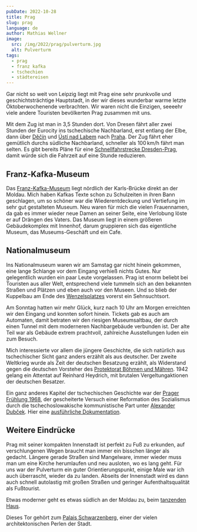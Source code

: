 ```yaml
---
pubDate: 2022-10-28
title: Prag
slug: prag
language: de
author: Mathias Wellner
image:
  src: /img/2022/prag/pulverturm.jpg
  alt: Pulverturm
tags:
  - prag
  - franz kafka
  - tschechien
  - städtereisen
---
```



Gar nicht so weit von Leipzig liegt mit Prag eine sehr prunkvolle und geschichtsträchtige Hauptstadt, in der wir dieses wunderbar warme letzte Oktoberwochenende verbrachten. Wir waren nicht die Einzigen, seeeehr viele andere Touristen bevölkerten Prag zusammen mit uns.

<ResponsiveImage
  src="/img/2022/prag/pulverturm.jpg"
  alt="Pulverturm"
  aspectRatio="4:3"
/>

Mit dem Zug ist man in 3,5 Stunden dort. Von Dresen fährt aller zwei Stunden der Eurocity ins tschechische Nachbarland, erst entlang der Elbe, dann über [Děčín](https://de.wikipedia.org/wiki/D%C4%9B%C4%8D%C3%ADn) und [Ústí nad Labem](https://de.wikipedia.org/wiki/%C3%9Ast%C3%AD_nad_Labem) nach [Praha](https://de.wikipedia.org/wiki/Prag). Der Zug fährt eher gemütlich durchs südliche Nachbarland, schneller als 100&thinsp;km/h fährt man selten. Es gibt bereits Pläne für eine [Schnellfahrstrecke Dresden-Prag](https://de.wikipedia.org/wiki/Schnellfahrstrecke_Dresden%E2%80%93Prag), damit würde sich die Fahrzeit auf eine Stunde reduzieren.

## Franz-Kafka-Museum

<ResponsiveImage
  src="/img/2022/prag/kafka-museum.jpg"
  alt="Frank-Kafka-Museum"
  aspectRatio="4:3"
/>

Das [Franz-Kafka-Museum](https://kafkamuseum.cz/de/) liegt nördlich der Karls-Brücke direkt an der Moldau. Mich haben Kafkas Texte schon zu Schulzeiten in ihren Bann geschlagen, um so schöner war die Wiederentdeckung und Vertiefung im sehr gut gestalteten Museum. Neu waren für mich die vielen Frauennamen, da gab es immer wieder neue Damen an seiner Seite, eine Verlobung löste er auf Drängen des Vaters. Das Museum liegt in einem größeren Gebäudekomplex mit Innenhof, darum gruppieren sich das eigentliche Museum, das Museums-Geschäft und ein Cafe.

## Nationalmuseum

Ins Nationalmuseum waren wir am Samstag gar nicht hinein gekommen, eine lange Schlange vor dem Eingang verhieß nichts Gutes. Nur gelegentlich wurden ein paar Leute vorgelassen. Prag ist enorm beliebt bei Touristen aus aller Welt, entsprechend viele tummeln sich an den bekannten Straßen und Plätzen und eben auch vor den Museen. Und so blieb der Kuppelbau am Ende des [Wenzelsplatzes](https://de.wikipedia.org/wiki/Wenzelsplatz) vorerst ein Sehnsuchtsort.

<ResponsiveImage
  src="/img/2022/prag/boulevard.jpg"
  alt="Wenzelsplatz"
  aspectRatio="4:3"
/>

Am Sonntag hatten wir mehr Glück, kurz nach 10 Uhr am Morgen erreichten wir den Eingang und konnten sofort hinein. Tickets gab es auch am Automaten, damit betraten wir den riesigen Museumsaltbau, der durch einen Tunnel mit dem moderneren Nachbargebäude verbunden ist. Der alte Teil war als Gebäude extrem prachtvoll, zahlreiche Ausstellungen luden ein zum Besuch.

<ResponsiveImage
  src="/img/2022/prag/nationalmuseum.jpg"
  alt="Nationalmuseum"
  aspectRatio="4:3"
/>

Mich interessierte vor allem die jüngere Geschichte, die sich natürlich aus tschechischer Sicht ganz anders erzählt als aus deutscher. Der zweite Weltkrieg wurde als Zeit der deutschen Besatzung erzählt, als Widerstand gegen die deutschen Vorsteher des [Protektorat Böhmen und Mähren](https://de.wikipedia.org/wiki/Protektorat_B%C3%B6hmen_und_M%C3%A4hren). 1942 gelang ein Attentat auf Reinhard Heydrich, mit brutalen Vergeltungaktionen der deutschen Besatzer.

Ein ganz anderes Kapitel der tschechischen Geschichte war der [Prager Frühlung 1968](https://de.wikipedia.org/wiki/Prager_Fr%C3%BChling), der gescheiterte Versuch einer Reformation des Sozialismus durch die tschechoslowakische kommunistische Part unter [Alexander Dubček](https://de.wikipedia.org/wiki/Alexander_Dub%C4%8Dek). Hier eine [ausführliche Dokumentation](https://www.youtube.com/watch?v=0AOQqJ7HeyU).

## Weitere Eindrücke

Prag mit seiner kompakten Innenstadt ist perfekt zu Fuß zu erkunden, auf verschlungenen Wegen braucht man immer ein bisschen länger als gedacht. Längere gerade Straßen sind Mangelware, immer wieder muss man um eine Kirche herumlaufen und neu ausloten, wo es lang geht. Für uns war der Pulverturm ein guter Orientierungspunkt, einige Male war ich auch überrascht, wieder da zu landen. Abseits der Innenstadt wird es dann auch schnell autolastig mit großen Straßen und geringer Aufenthaltsqualität als Fußtourist.

<ResponsiveImage
  src="/img/2022/prag/tanzendes-haus.jpg"
  alt="Tanzendes Haus"
  aspectRatio="4:3"
/>

Etwas moderner geht es etwas südlich an der Moldau zu, beim [tanzenden Haus](https://de.wikipedia.org/wiki/Tanzendes_Haus).

<ResponsiveImage
  src="/img/2022/prag/tor.jpg"
  alt="Schwarzenberg-Palais"
  aspectRatio="4:3"
/>

Dieses Tor gehört zum [Palais Schwarzenberg](<https://de.wikipedia.org/wiki/Palais_Schwarzenberg_(Prag)>), einer der vielen architektonischen Perlen der Stadt.
